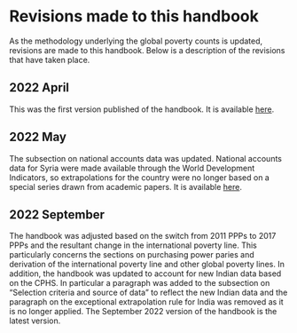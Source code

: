# Revisions made to this handbook {#revisions}

As the methodology underlying the global poverty counts is updated, revisions are made to this handbook. Below is a description of the revisions that have taken place. 

## 2022 April
This was the first version published of the handbook. It is available [here](https://worldbank.github.io/PIP-Methodology-2022-04).

## 2022 May
The subsection on national accounts data was updated. National accounts data for Syria were made available through the World Development Indicators, so extrapolations for the country were no longer based on a special series drawn from academic papers. It is available [here](https://worldbank.github.io/PIP-Methodology-2022-05).

## 2022 September
The handbook was adjusted based on the switch from 2011 PPPs to 2017 PPPs and the resultant change in the international poverty line. This particularly concerns the sections on purchasing power paries and derivation of the international poverty line and other global poverty lines. In addition, the handbook was updated to account for new Indian data based on the CPHS. In particular a paragraph was added to the subsection on "Selection criteria and source of data" to reflect the new Indian data and the paragraph on the exceptional extrapolation rule for India was removed as it is no longer applied. The September 2022 version of the handbook is the latest version.
